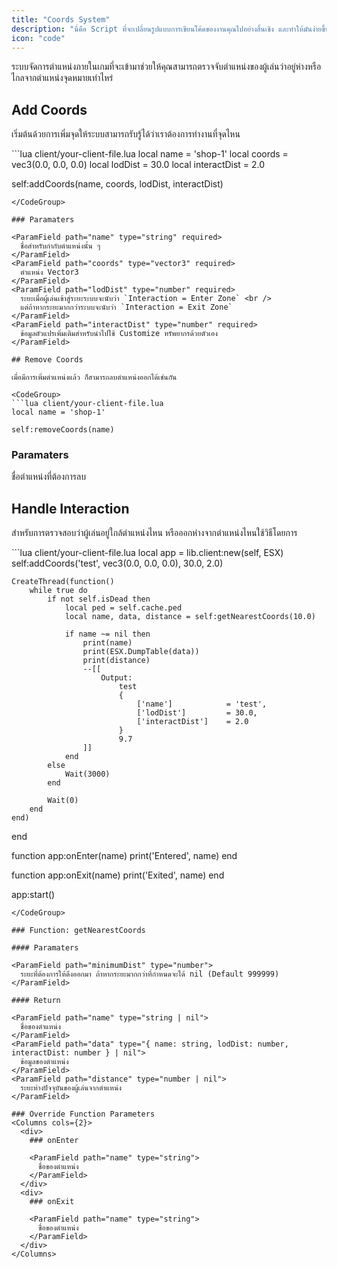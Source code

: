 ```yaml
---
title: "Coords System"
description: "นี่คือ Script ที่จะเปลี่ยนรูปแบบการเขียนโค้ดของงานคุณไปอย่างสิ้นเชิง และทำให้มันง่ายขึ้นด้วย ns_core ของพวกเรา (Replacer of 999s-bridge)"
icon: "code"
---
```


ระบบจัดการตำแหน่งภายในเกมที่จะเข้ามาช่วยให้คุณสามารถตรวจจับตำแหน่งของผู้เล่นว่าอยู่ห่างหรือไกลจากตำแหน่งจุดหมายเท่าไหร่

## Add Coords

เริ่มต้นด้วยการเพิ่มจุดให้ระบบสามารถรับรู้ได้ว่าเราต้องการทำงานที่จุดไหน

<CodeGroup>
```lua client/your-client-file.lua
local name = 'shop-1'
local coords = vec3(0.0, 0.0, 0.0)
local lodDist = 30.0
local interactDist = 2.0

self:addCoords(name, coords, lodDist, interactDist)
```
</CodeGroup>

### Paramaters

<ParamField path="name" type="string" required>
  ชื่อสำหรับกำกับตำแหน่งนั้น ๆ
</ParamField>
<ParamField path="coords" type="vector3" required>
  ตำแหน่ง Vector3
</ParamField>
<ParamField path="lodDist" type="number" required>
  ระยะเมื่อผู้เล่นเข้าสู่ระยะระบบจะนับว่า `Interaction = Enter Zone` <br />
  แต่ถ้าหากระยะมากกว่าระบบจะนับว่า `Interaction = Exit Zone`
</ParamField>
<ParamField path="interactDist" type="number" required>
  ข้อมูลตัวแปรเพิ่มเติมสำหรับนำไปใช้ Customize ทรัพยากรด้วยตัวเอง
</ParamField>

## Remove Coords

เมื่อมีการเพิ่มตำแหน่งแล้ว ก็สามารถลบตำแหน่งออกได้เช่นกัน

<CodeGroup>
```lua client/your-client-file.lua
local name = 'shop-1'

self:removeCoords(name)
```
</CodeGroup>

### Paramaters
<ParamField path="name" type="string" required>
  ชื่อตำแหน่งที่ต้องการลบ
</ParamField>

## Handle Interaction

สำหรับการตรวจสอบว่าผู้เล่นอยู่ใกล้ตำแหน่งไหน หรือออกห่างจากตำแหน่งไหนใช้วิธีโดยการ

<CodeGroup>
```lua client/your-client-file.lua
local app = lib.client:new(self, ESX)
    self:addCoords('test', vec3(0.0, 0.0, 0.0), 30.0, 2.0)

    CreateThread(function()
        while true do
            if not self.isDead then
                local ped = self.cache.ped
                local name, data, distance = self:getNearestCoords(10.0)

                if name ~= nil then
                    print(name)
                    print(ESX.DumpTable(data))
                    print(distance)
                    --[[
                        Output:
                            test 
                            {
                                ['name']            = 'test',
                                ['lodDist']         = 30.0,
                                ['interactDist']    = 2.0
                            }
                            9.7
                    ]]
                end
            else
                Wait(3000)
            end

            Wait(0)
        end
    end)
end

function app:onEnter(name)
    print('Entered', name)
end

function app:onExit(name)
    print('Exited', name)
end

app:start()
```
</CodeGroup>

### Function: getNearestCoords

#### Paramaters

<ParamField path="minimumDist" type="number">
  ระยะที่ต้องการให้ดึงออกมา ถ้าหากระยะมากกว่าที่กำหนดจะได้ nil (Default 999999)
</ParamField>

#### Return

<ParamField path="name" type="string | nil">
  ชื่อของตำแหน่ง
</ParamField>
<ParamField path="data" type="{ name: string, lodDist: number, interactDist: number } | nil">
  ข้อมูลของตำแหน่ง
</ParamField>
<ParamField path="distance" type="number | nil">
  ระยะห่างปัจจุบันของผู้เล่นจากตำแหน่ง
</ParamField>

### Override Function Parameters
<Columns cols={2}>
  <div>
    ### onEnter

    <ParamField path="name" type="string">
      ชื่อของตำแหน่ง
    </ParamField>
  </div>
  <div>
    ### onExit

    <ParamField path="name" type="string">
      ชื่อของตำแหน่ง
    </ParamField>
  </div>
</Columns>